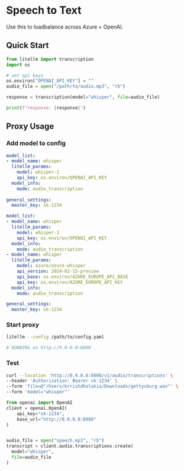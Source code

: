 


# Speech to Text

Use this to loadbalance across Azure + OpenAI. 

## Quick Start

```python
from litellm import transcription
import os 

# set api keys 
os.environ["OPENAI_API_KEY"] = ""
audio_file = open("/path/to/audio.mp3", "rb")

response = transcription(model="whisper", file=audio_file)

print(f"response: {response}")
```

## Proxy Usage

### Add model to config 


<Tabs>
<TabItem value="openai" label="OpenAI">

```yaml
model_list:
- model_name: whisper
  litellm_params:
    model: whisper-1
    api_key: os.environ/OPENAI_API_KEY
  model_info:
    mode: audio_transcription
    
general_settings:
  master_key: sk-1234
```
</TabItem>
<TabItem value="openai+azure" label="OpenAI + Azure">

```yaml
model_list:
- model_name: whisper
  litellm_params:
    model: whisper-1
    api_key: os.environ/OPENAI_API_KEY
  model_info:
    mode: audio_transcription
- model_name: whisper
  litellm_params:
    model: azure/azure-whisper
    api_version: 2024-02-15-preview
    api_base: os.environ/AZURE_EUROPE_API_BASE
    api_key: os.environ/AZURE_EUROPE_API_KEY
  model_info:
    mode: audio_transcription

general_settings:
  master_key: sk-1234
```

</TabItem>
</Tabs>

### Start proxy 

```bash
litellm --config /path/to/config.yaml 

# RUNNING on http://0.0.0.0:8000
```

### Test 

<Tabs>
<TabItem value="curl" label="Curl">

```bash
curl --location 'http://0.0.0.0:8000/v1/audio/transcriptions' \
--header 'Authorization: Bearer sk-1234' \
--form 'file=@"/Users/krrishdholakia/Downloads/gettysburg.wav"' \
--form 'model="whisper"'
```

</TabItem>
<TabItem value="openai" label="OpenAI">

```python
from openai import OpenAI
client = openai.OpenAI(
    api_key="sk-1234",
    base_url="http://0.0.0.0:8000"
)


audio_file = open("speech.mp3", "rb")
transcript = client.audio.transcriptions.create(
  model="whisper",
  file=audio_file
)
```
</TabItem>
</Tabs>